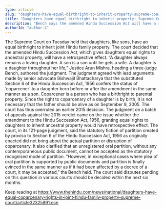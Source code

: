 ```yaml
---
type: article
slug: "daughters-have-equal-birthright-to-inherit-property-supreme-court"
title: "Daughters have equal birthright to inherit property: Supreme Court"
description: "Bench says the amended Hindu Succession Act will have a retrospective effect."
authorId: "author-2"
---
```


The Supreme Court on Tuesday held that daughters, like sons, have an equal birthright to inherit joint Hindu family property. The court decided that the amended Hindu Succession Act, which gives daughters equal rights to ancestral property, will have a retrospective effect.
“A daughter always remains a loving daughter. A son is a son until he gets a wife. A daughter is a daughter throughout her life,” Justice Arun Mishra, heading a three-judge Bench, authored the judgment.
The judgment agreed with lead arguments made by senior advocate Bishwajit Bhattacharya that the substituted Section 6 of the Hindu Succession Act, 1956 confers the status of ‘coparcener’ to a daughter born before or after the amendment in the same manner as a son. Coparcener is a person who has a birthright to parental property.
Since the right to coparcenary of a daughter is by birth, it is not necessary that the father should be alive as on September 9, 2005. The court has thus overruled an earlier 2015 decision.
The judgment on a batch of appeals against the 2015 verdict came on the issue whether the amendment to the Hindu Succession Act, 1956, granting equal rights to daughters to inherit ancestral property would have retrospective effect.
The court, in its 121-page judgment, said the statutory fiction of partition created by proviso to Section 6 of the Hindu Succession Act, 1956 as originally enacted did not bring about the actual partition or disruption of coparcenary.
It also clarified that an unregistered oral partition, without any contemporaneous public document, cannot be accepted as the statutory recognised mode of partition.
“However, in exceptional cases where plea of oral partition is supported by public documents and partition is finally evinced in the same manner as if it had been affected by a decree of a court, it may be accepted,” the Bench held.
The court said disputes pending on this question in various courts should be decided within the next six months. 

Keep reading at https://www.thehindu.com/news/national/daughters-have-equal-coparcenary-rights-in-joint-hindu-family-property-supreme-court/article32325891.ece
